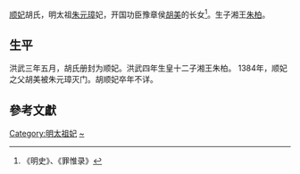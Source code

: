 [[顺妃|顺妃]]胡氏，明太祖[[朱元璋|朱元璋]]妃，开国功臣豫章侯[[胡美_(明朝)|胡美]]的长女<ref>《明史》、《罪惟录》</ref>。生子湘王[[朱柏|朱柏]]。

== 生平 ==
洪武三年五月，胡氏册封为顺妃。洪武四年生皇十二子湘王朱柏。
1384年，顺妃之父胡美被朱元璋灭门。胡顺妃卒年不详。

== 參考文獻 ==
<div class="references-small">
<references />
</div>

{{明太祖皇室|nocat}}
[[Category:明太祖妃|Category:明太祖妃]]
[[Category:胡姓|~]]